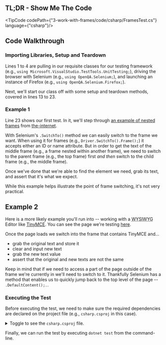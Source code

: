 
## TL;DR - Show Me The Code

<TipCode codePath={"3-work-with-frames/code/csharp/FramesTest.cs"} language={"csharp"}/>

## Code Walkthrough

### Importing Libraries, Setup and Teardown

Lines 1 to 4 are pulling in our requisite classes for our testing framework
(e.g., `using Microsoft.VisualStudio.TestTools.UnitTesting;`), driving the browser with Selenium
(e.g., `using OpenQA.Selenium;`), and launching an instance of Firefox (e.g., `using OpenQA.Selenium.Firefox;`).

Next, we'll start our class off with some setup and teardown methods, covered in lines 13 to 23.

### Example 1

Line 23 shows our first test. In it, we'll step through [an example of nested frames](https://the-internet.herokuapp.com/nested_frames) from
[the-internet](https://github.com/saucelabs/the-internet).

With Selenium's `.SwitchTo()` method we can easily switch to the frame we want. When using it for frames
(e.g., `Driver.SwitchTo().Frame();`) it accepts either an ID or name attribute. But in order to get the text of the
middle frame (e.g., a frame nested within another frame), we need to switch to the parent frame (e.g., the top frame)
first _and then_ switch to the child frame (e.g., the middle frame).

Once we've done that we're able to find the element we need, grab its text, and assert that it's what we expect.

While this example helps illustrate the point of frame switching, it's not very practical.

## Example 2

Here is a more likely example you'll run into -- working with a
<abbr title="What You See Is What You Get">WYSIWYG</abbr> Editor like [TinyMCE](https://www.tinymce.com/). You can see
the page we're testing [here](https://the-internet.herokuapp.com/tinymce).

Once the page loads we switch into the frame that contains TinyMCE and...

- grab the original text and store it
- clear and input new text
- grab the new text value
- assert that the original and new texts are not the same

Keep in mind that if we need to access a part of the page outside of the frame we're currently in we'll need to switch
to it. Thankfully Selenium has a method that enables us to quickly jump back to the top level of the page
-- `.DefaultContent();.`.

### Executing the Test

Before executing the test, we need to make sure the required dependencies are declared on the project file (e.g.,
`csharp.csproj` in this case).

<details>
    <summary>Toggle to see the <code>csharp.csproj</code> file.</summary>
    <div>
        <TipCode codePath={"3-work-with-frames/code/csharp/csharp.csproj"} language={"xml"}/>
    </div>
</details>

Finally, we can run the test by executing `dotnet test` from the command-line.